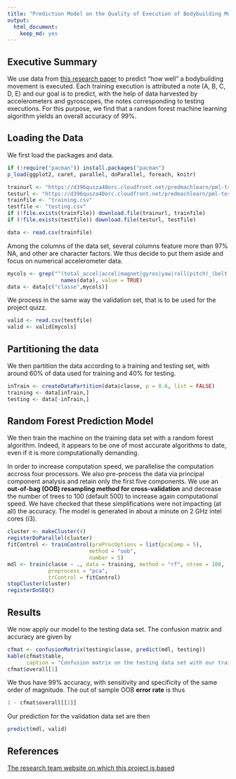 ```yaml
---
title: "Prediction Model on the Quality of Execution of Bodybuilding Movements"
output: 
  html_document: 
    keep_md: yes
---
```


## Executive Summary

We use data from [this research paper][1] to predict "how well" a bodybuilding movement is executed. Each training execution is attributed a note (A, B, C, D, E) and our goal is to predict, with the help of data harvested by accelerometers and gyroscopes, the notes corresponding to testing executions. For this purpose, we find that a random forest machine learning algorithm yields an overall accuracy of 99%.

## Loading the Data
We first load the packages and data.
```r
if (!require("pacman")) install.packages("pacman")
p_load(ggplot2, caret, parallel, doParallel, foreach, knitr)
```
```r
trainurl <- "https://d396qusza40orc.cloudfront.net/predmachlearn/pml-training.csv"
testurl <- "https://d396qusza40orc.cloudfront.net/predmachlearn/pml-testing.csv"
trainfile <- "training.csv"
testfile <- "testing.csv"
if (!file.exists(trainfile)) download.file(trainurl, trainfile)
if (!file.exists(testfile)) download.file(testurl, testfile)

data <- read.csv(trainfile)
```
Among the columns of the data set, several columns feature more than 97% NA, and other are character factors. We thus decide to put them aside and focus on numerical accelerometer data.
```r
mycols <- grep("^(total_accel|accel|magnet|gyros|yaw|roll|pitch)_(belt|arm|forearm|dumbbell)",
                 names(data), value = TRUE)
data <- data[c("classe",mycols)]
```
We process in the same way the validation set, that is to be used for the project quizz.
```r
valid <- read.csv(testfile)
valid <- valid[mycols]
```

## Partitioning the data
We then partition the data according to a training and testing set, with around 60% of data used for training and 40% for testing.
```r
inTrain <- createDataPartition(data$classe, p = 0.6, list = FALSE)
training <- data[inTrain,]
testing <- data[-inTrain,]
```

## Random Forest Prediction Model
We then train the machine on the training data set with a random forest algorithm. Indeed, it appears to be one of most accurate algorithms to date, even if it is more computationally demanding.

In order to increase computation speed, we parallelise the computation accross four processors. We also pre-process the data via principal component analysis and retain only the first five components. We use an **out-of-bag (OOB) resampling method for cross-validation** and decrease the number of trees to 100 (default 500) to increase again computational speed. We have checked that these simplifications were not impacting (at all) the accuracy. The model is generated in about a minute on 2 GHz intel cores (i3).
```r
cluster <- makeCluster(4)
registerDoParallel(cluster)
fitControl <- trainControl(preProcOptions = list(pcaComp = 5),
                          method = "oob",
                          number = 5)
mdl <- train(classe ~ ., data = training, method = "rf", ntree = 100,
             preprocess = "pca",
             trControl = fitControl)
stopCluster(cluster)
registerDoSEQ()
```

## Results

We now apply our model to the testing data set. The confusion matrix and accuracy are given by
```r
cfmat <- confusionMatrix(testing$classe, predict(mdl, testing))
kable(cfmat$table,
      caption = "Confusion matrix on the testing data set with our trained model.")
cfmat$overall[1]
```
We thus have 99% accuracy, with sensitivity and specificity of the same order of magnitude. The out of sample OOB **error rate** is thus
```r
1 - cfmat$overall[[1]]
```

Our prediction for the validation data set are then
```r
predict(mdl, valid)
```

## References

[The research team website on which this project is based][1]

[1]: http://web.archive.org/web/20161224072740/http:/groupware.les.inf.puc-rio.br/har
